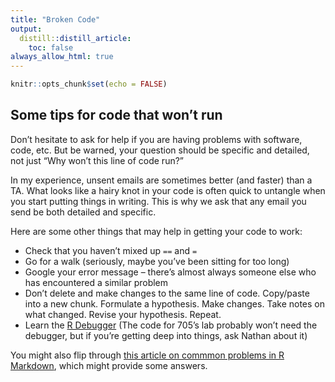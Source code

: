```yaml
---
title: "Broken Code"
output: 
  distill::distill_article:
    toc: false
always_allow_html: true
---
```


```r
knitr::opts_chunk$set(echo = FALSE)
```

## Some tips for code that won't run

Don't hesitate to ask for help if you are having problems with software, code, etc. But be warned, your question should be specific and detailed, not just "Why won't this line of code run?"

In my experience, unsent emails are sometimes better (and faster) than a TA. What looks like a hairy knot in your code is often quick to untangle when you start putting things in writing. This is why we ask that any email you send be both detailed and  specific. 

Here are some other things that may help in getting your code to work:

* Check that you haven't mixed up `==` and `=`  
* Go for a walk (seriously, maybe you've been sitting for too long)  
* Google your error message -- there's almost always someone else who has encountered a similar problem  
* Don't delete and make changes to the same line of code. Copy/paste into a new chunk. Formulate a hypothesis. Make changes. Take notes on what changed. Revise your hypothesis. Repeat.  
* Learn the [R Debugger](https://support.rstudio.com/hc/en-us/articles/205612627-Debugging-with-the-RStudio-IDE#debugging-in-r-markdown-documents)  (The code for 705's lab probably won't need the debugger, but if you're getting deep into things, ask Nathan about it)

You might also flip through [this article on commmon problems in R Markdown](https://rmd4sci.njtierney.com/common-problems-with-rmarkdown-and-some-solutions.html), which might provide some answers. 





